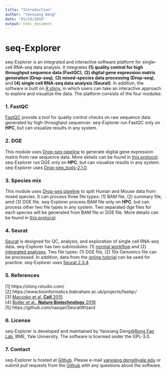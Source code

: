 ---
title: "Introduction"
author: "Yanxiang Deng"
date: "01/29/2019"
output: html_document
---

# seq-Explorer

seq-Explorer is an integrated and interactive software platform for single-cell RNA-seq data analysis. It integrates **(1) quality control for high throughput sequence data (FastQC)**, **(2) digital gene expression matrix generation (Drop-seq)**,  **(3) mixed-species data processing (Drop-seq)**, and **(4) single cell RNA-seq data analysis (Seurat)**. In addition, the software is built on [R shiny](https://shiny.rstudio.com/), in which users can take an interactive approach to explore and visualize the data. The platform consists of the four modules:


### 1. FastQC

[FastQC](https://www.bioinformatics.babraham.ac.uk/projects/fastqc/) provide a tool for quality control checks on raw sequence data generated by high-throughput sequencer. seq-Explorer run FastQC only on **HPC**, but can visualize results in any system.

### 2. DGE

This module uses [Drop-seq pipeline](http://mccarrolllab.org/dropseq/) to generate digital gene expression matrix from raw sequence data. More details can be found in [this protocol](https://github.com/broadinstitute/Drop-seq/releases). seq-Explorer run DGE only on **HPC**, but can visualize results in any system. seq-Explorer uses [Drop-seq_tools-2.1.0](https://github.com/broadinstitute/Drop-seq/releases).

### 3. Species mix

This module uses [Drop-seq pipeline](http://mccarrolllab.org/dropseq/) to split Human and Mouse data from mixed species. It can process three file types: (1) BAM file, (2) summary file, amd (3) DGE file. seq-Explorer process BAM file only on **HPC**, but can process other two file types in any system. Two separated dge files for each species will be generated from BAM file or DGE file. More details can be found in [this protocol](https://github.com/broadinstitute/Drop-seq/releases). 

### 4. Seurat

[Seurat](https://satijalab.org/seurat/) is designed for QC, analysis, and exploration of single cell RNA-seq data. seq-Explorer has two submodules: (1) [normal workflow](https://satijalab.org/seurat/pbmc3k_tutorial.html) and (2) [integrated analyses](https://satijalab.org/seurat/immune_alignment.html). Two file types: (1) DGE file, (2) 10x Genomics file can be processed. In addition, data from the [online tutorial](https://satijalab.org/seurat/get_started.html) can be used for practice. seq-Explorer uses [Seurat 2.3.4](https://satijalab.org/seurat/install.html).

### 5. References
[1] https://shiny.rstudio.com/ <br/>
[2] https://www.bioinformatics.babraham.ac.uk/projects/fastqc/ <br/>
[3] [Macosko et al, **Cell** 2015](https://www.cell.com/abstract/S0092-8674%2915%2900549-8) <br/>
[4] [Butler et al., **Nature Biotechnology** 2018](https://www.nature.com/articles/nbt.4096) <br/>
[5] https://github.com/nasqar/SeuratWizard

### 6. License
seq-Explorer is developed and maintained by Yanxiang Deng@[Rong Fan Lab](https://www.eng.yale.edu/fanlab/Rong_Fan_Group/Welcome.html), BME, Yale University. The software is licensed under the GPL-3.0.

### 7. Contact
seq-Explorer is hosted at [Github](https://github.com/dyxmvp/seqExplorer). Please e-mail [yanxiang.deng@yale.edu](mailto:yanxiang.deng@yale.edu) or submit pull requests from the [Github](https://github.com/dyxmvp/seqExplorer) with any questions about the software.
